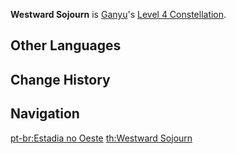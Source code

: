 {{Constellation Infobox
|image       = Constellation Westward Sojourn.png
|description = Opponents standing within the AoE of [[Celestial Shower]] take increased DMG. This effect strengthens over time.<br />Increased DMG taken begins at 5% and increases by 5% every 3s, up to a maximum of 25%.<br />The effect lingers for 3s after the opponent leaves the AoE.
|level       = 4
|character   = Ganyu
|utility1    = Percentage DMG Increase
|utility2    = Enemy DMG Reduction Decrease
}}
'''Westward Sojourn''' is [[Ganyu]]'s [[Level 4 Constellation]].
<!--
==Gameplay Notes==
-->

==Other Languages==
{{Other Languages
|en      = Westward Sojourn
|zhs     = 西狩
|zhs_rm  = Xī Shòu
|zht     = 西狩
|zht_rm  = Xī Shòu
|zh_tl   = Hunting Westward
|ja      = 西狩
|ja_rm   = Seishu{{Assumed}}
|ja_tl   = Hunting Westward
|ko      = 서수(西狩)
|ko_rm   = Seosu
|ko_tl   = Hunting Westward
|es      = Viaje al Oeste
|es_tl   = Journey to the West
|fr      = Chasse vers l'ouest
|fr_tl   = Hunting Westward
|ru      = Поход на Запад
|ru_tl   = 
|th      = Westward Sojourn
|vi      = Tây Thú
|vi_tl   = 
|de      = Aufbruch gen Westen
|de_tl   = Westbound Departure
|id      = Westward Sojourn
|pt      = Estadia no Oeste
|pt_tl   = Stay in the West
|pt_note = In the context of "A Stay in the West"
}}

==Change History==
{{Change History|1.2}}

==Navigation==
{{Talent Navbox|Ganyu}}
[[pt-br:Estadia no Oeste]]
[[th:Westward Sojourn]]